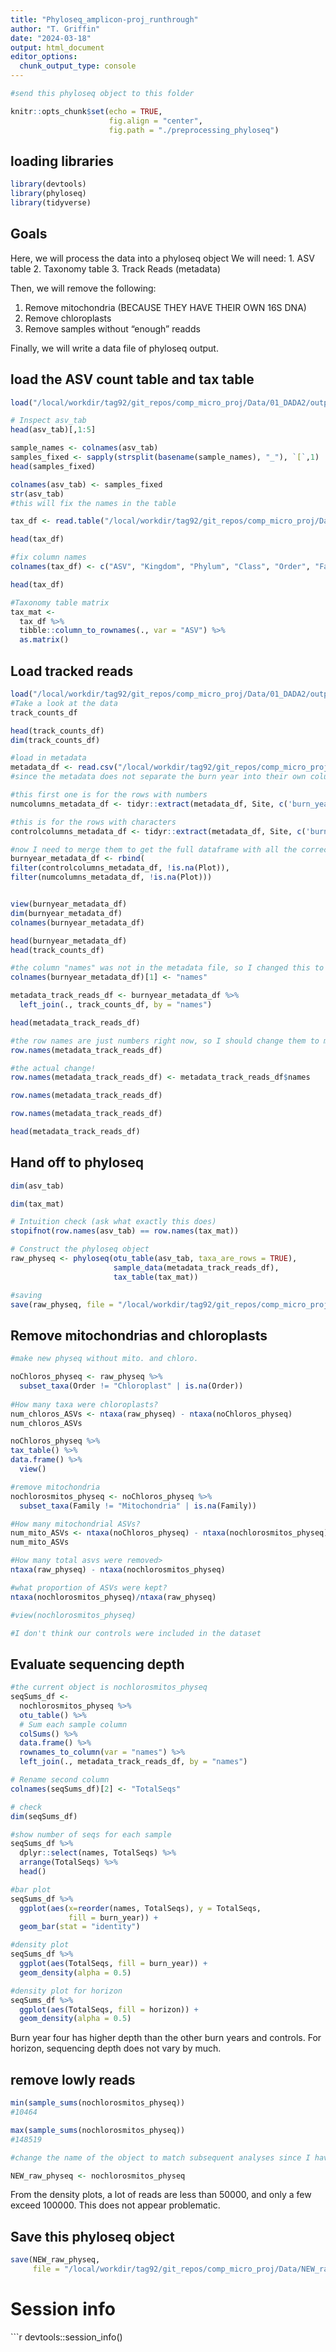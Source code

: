 ```yaml
---
title: "Phyloseq_amplicon-proj_runthrough"
author: "T. Griffin"
date: "2024-03-18"
output: html_document
editor_options: 
  chunk_output_type: console
---
```


```r
#send this phyloseq object to this folder

knitr::opts_chunk$set(echo = TRUE, 
                      fig.align = "center",
                      fig.path = "./preprocessing_phyloseq")
```

## loading libraries
```r
library(devtools)
library(phyloseq)
library(tidyverse)
```
## Goals

Here, we will  process the data into a phyloseq object
We will need:
1. ASV table
2. Taxonomy table
3. Track Reads (metadata)

Then, we will remove the following:

1. Remove mitochondria (BECAUSE THEY HAVE THEIR OWN 16S DNA)
2. Remove chloroplasts
3. Remove samples without "enough" readds

Finally, we will write a data file of phyloseq output.

## load the ASV count table and tax table
```r
load("/local/workdir/tag92/git_repos/comp_micro_proj/Data/01_DADA2/output_DADA2_ASV_counts.RData")

# Inspect asv_tab
head(asv_tab)[,1:5]

sample_names <- colnames(asv_tab)
samples_fixed <- sapply(strsplit(basename(sample_names), "_"), `[`,1)
head(samples_fixed)

colnames(asv_tab) <- samples_fixed 
str(asv_tab)
#this will fix the names in the table
```
```r
tax_df <- read.table("/local/workdir/tag92/git_repos/comp_micro_proj/Data/01_DADA2/output_DADA2_ASV_taxonomy.tsv", sep = "\t", skip = 1)

head(tax_df)

#fix column names
colnames(tax_df) <- c("ASV", "Kingdom", "Phylum", "Class", "Order", "Family", "Genus", "Species", "ASV", "ASVseq")

head(tax_df)

#Taxonomy table matrix
tax_mat <- 
  tax_df %>%
  tibble::column_to_rownames(., var = "ASV") %>%
  as.matrix()
```

## Load tracked reads
```r
load("/local/workdir/tag92/git_repos/comp_micro_proj/Data/01_DADA2/output_DADA2_track_read_counts.RData")
#Take a look at the data
track_counts_df

head(track_counts_df)
dim(track_counts_df)

#load in metadata
metadata_df <- read.csv("/local/workdir/tag92/git_repos/comp_micro_proj/metadata/comp_micro_proj_metadata.csv")
#since the metadata does not separate the burn year into their own column, I have to do that myself. I cannot do this in one step, so I will create two dataframes: one that contains all values for the numerical years, and another with the values for the controls since the control burn years have characters. I am fixing this here so maybe I can use the burn year column in later steps

#this first one is for the rows with numbers
numcolumns_metadata_df <- tidyr::extract(metadata_df, Site, c('burn_year', 'Plot'), '(^\\d)(.*)', convert = FALSE)

#this is for the rows with characters
controlcolumns_metadata_df <- tidyr::extract(metadata_df, Site, c('burn_year', 'Plot'), '(CH)(.*)', convert = FALSE)

#now I need to merge them to get the full dataframe with all the correct values
burnyear_metadata_df <- rbind(
filter(controlcolumns_metadata_df, !is.na(Plot)),
filter(numcolumns_metadata_df, !is.na(Plot)))


view(burnyear_metadata_df)
dim(burnyear_metadata_df)
colnames(burnyear_metadata_df)

head(burnyear_metadata_df)
head(track_counts_df)

#the column "names" was not in the metadata file, so I changed this to be able to join the dataframes
colnames(burnyear_metadata_df)[1] <- "names"

metadata_track_reads_df <- burnyear_metadata_df %>%
  left_join(., track_counts_df, by = "names")

head(metadata_track_reads_df)

#the row names are just numbers right now, so I should change them to more meaningful sample names
row.names(metadata_track_reads_df)

#the actual change!
row.names(metadata_track_reads_df) <- metadata_track_reads_df$names

row.names(metadata_track_reads_df)

row.names(metadata_track_reads_df)

head(metadata_track_reads_df)

```

## Hand off to phyloseq
```r
dim(asv_tab)

dim(tax_mat)

# Intuition check (ask what exactly this does)
stopifnot(row.names(asv_tab) == row.names(tax_mat))

# Construct the phyloseq object 
raw_physeq <- phyloseq(otu_table(asv_tab, taxa_are_rows = TRUE),
                       sample_data(metadata_track_reads_df),
                       tax_table(tax_mat))

#saving
save(raw_physeq, file = "/local/workdir/tag92/git_repos/comp_micro_proj/Data/raw_physeq.RData")
```

## Remove mitochondrias and chloroplasts
```r
#make new physeq without mito. and chloro.

noChloros_physeq <- raw_physeq %>%
  subset_taxa(Order != "Chloroplast" | is.na(Order))
  
#How many taxa were chloroplasts?
num_chloros_ASVs <- ntaxa(raw_physeq) - ntaxa(noChloros_physeq)
num_chloros_ASVs

noChloros_physeq %>%
tax_table() %>%
data.frame() %>%
  view()

#remove mitochondria
nochlorosmitos_physeq <- noChloros_physeq %>%
  subset_taxa(Family != "Mitochondria" | is.na(Family))

#How many mitochondrial ASVs?
num_mito_ASVs <- ntaxa(noChloros_physeq) - ntaxa(nochlorosmitos_physeq)
num_mito_ASVs

#How many total asvs were removed>
ntaxa(raw_physeq) - ntaxa(nochlorosmitos_physeq)

#what proportion of ASVs were kept?
ntaxa(nochlorosmitos_physeq)/ntaxa(raw_physeq)

#view(nochlorosmitos_physeq)

```

```r
#I don't think our controls were included in the dataset

```

## Evaluate sequencing depth
```r
#the current object is nochlorosmitos_physeq
seqSums_df <- 
  nochlorosmitos_physeq %>%
  otu_table() %>%
  # Sum each sample column 
  colSums() %>%
  data.frame() %>%
  rownames_to_column(var = "names") %>%
  left_join(., metadata_track_reads_df, by = "names") 

# Rename second column 
colnames(seqSums_df)[2] <- "TotalSeqs"

# check
dim(seqSums_df)

#show number of seqs for each sample
seqSums_df %>%
  dplyr::select(names, TotalSeqs) %>%
  arrange(TotalSeqs) %>%
  head()

#bar plot
seqSums_df %>%
  ggplot(aes(x=reorder(names, TotalSeqs), y = TotalSeqs,
             fill = burn_year)) + 
  geom_bar(stat = "identity") 

#density plot
seqSums_df %>%
  ggplot(aes(TotalSeqs, fill = burn_year)) +
  geom_density(alpha = 0.5)

#density plot for horizon
seqSums_df %>%
  ggplot(aes(TotalSeqs, fill = horizon)) +
  geom_density(alpha = 0.5)
```
Burn year four has higher depth than the other burn years and controls. For horizon, sequencing depth does not vary by much. 


## remove lowly reads
```r
min(sample_sums(nochlorosmitos_physeq))
#10464

max(sample_sums(nochlorosmitos_physeq))
#148519

#change the name of the object to match subsequent analyses since I have rerun this one to include the burn year columns

NEW_raw_physeq <- nochlorosmitos_physeq
```

From the density plots, a lot of reads are less than 50000, and only a few exceed 100000. This does not appear problematic. 


## Save this phyloseq object
```r
save(NEW_raw_physeq,
     file = "/local/workdir/tag92/git_repos/comp_micro_proj/Data/NEW_raw_physeq.RData")
```

# Session info
```r
devtools::session_info()